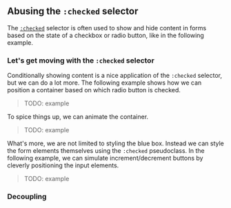 
## Abusing the `:checked` selector

The [`:checked`](https://developer.mozilla.org/en-US/docs/Web/CSS/:checked)
selector is often used to show and hide content in forms based on the state of a
checkbox or radio button, like in the following example.

<CheckedStateCodeSample />

### Let's get moving with the `:checked` selector

Conditionally showing content is a nice application of the `:checked` selector,
but we can do a lot more. The following example shows how we can position a
container based on which radio button is checked.

> TODO: example

To spice things up, we can animate the container.

> TODO: example

What's more, we are not limited to styling the blue box. Instead we can style
the form elements themselves using the `:checked` pseudoclass. In the following
example, we can simulate increment/decrement buttons by cleverly positioning the
input elements.

> TODO: example

### Decoupling
